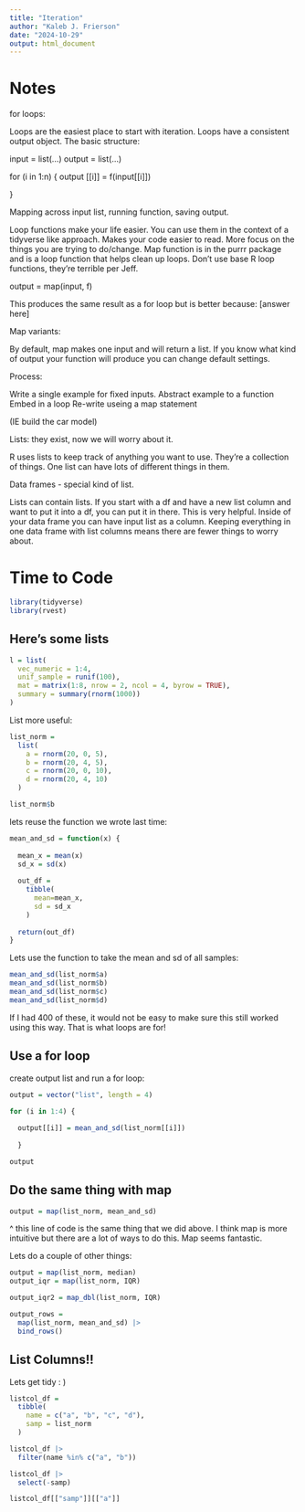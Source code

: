 ```yaml
---
title: "Iteration"
author: "Kaleb J. Frierson"
date: "2024-10-29"
output: html_document
---
```


# Notes

for loops:

Loops are the easiest place to start with iteration. Loops have a consistent output object. The basic structure: 

input = list(...)
output = list(...)

for (i in 1:n) {
output [[i]] = f(input[[i]])

}

Mapping across input list, running function, saving output. 

Loop functions make your life easier. You can use them in the context of a tidyverse like approach. Makes your code easier to read. More focus on the things you are trying to do/change. Map function is in the purrr package and is a loop function that helps clean up loops. Don't use base R loop functions, they're terrible per Jeff. 

output = map(input, f)

This produces the same result as a for loop but is better because: [answer here]

Map variants: 

By default, map makes one input and will return a list. If you know what kind of output your function will produce you can change default settings. 

Process: 

Write a single example for fixed inputs. 
Abstract example to a function
Embed in a loop 
Re-write useing a map statement 

(IE build the car model)

Lists: they exist, now we will worry about it. 

R uses lists to keep track of anything you want to use. They're a collection of things. One list can have lots of different things in them. 

Data frames - special kind of list. 

Lists can contain lists. If you start with a df and have a new list column and want to put it into a df, you can put it in there. This is very helpful. Inside of your data frame you can have input list as a column. Keeping everything in one data frame with list columns means there are fewer things to worry about. 

# Time to Code

```r
library(tidyverse)
library(rvest)
```


## Here's some lists 

```r
l = list(
  vec_numeric = 1:4, 
  unif_sample = runif(100), 
  mat = matrix(1:8, nrow = 2, ncol = 4, byrow = TRUE), 
  summary = summary(rnorm(1000))
)

```

List more useful: 

```r
list_norm = 
  list(
    a = rnorm(20, 0, 5),
    b = rnorm(20, 4, 5), 
    c = rnorm(20, 0, 10), 
    d = rnorm(20, 4, 10)
  )

list_norm$b
```
lets reuse the function we wrote last time: 
```r
mean_and_sd = function(x) {
  
  mean_x = mean(x)
  sd_x = sd(x)
  
  out_df = 
    tibble(
      mean=mean_x, 
      sd = sd_x
    )
  
  return(out_df) 
}


```


Lets use the function to take the mean and sd of all samples: 

```r
mean_and_sd(list_norm$a)
mean_and_sd(list_norm$b)
mean_and_sd(list_norm$c)
mean_and_sd(list_norm$d) 
```

If I had 400 of these, it would not be easy to make sure this still worked using this way. That is what loops are for!

## Use a for loop

create output list and run a for loop: 

```r
output = vector("list", length = 4) 

for (i in 1:4) { 
  
  output[[i]] = mean_and_sd(list_norm[[i]])
  
  }

output 

```

## Do the same thing with map 

```r
output = map(list_norm, mean_and_sd) 

```

^ this line of code is the same thing that we did above. I think map is more intuitive but there are a lot of ways to do this. Map seems fantastic. 

Lets do a couple of other things: 

```r
output = map(list_norm, median)
output_iqr = map(list_norm, IQR)

output_iqr2 = map_dbl(list_norm, IQR)

output_rows = 
  map(list_norm, mean_and_sd) |> 
  bind_rows()
```

## List Columns!!

Lets get tidy : ) 

```r
listcol_df = 
  tibble(
    name = c("a", "b", "c", "d"), 
    samp = list_norm
  )

listcol_df |> 
  filter(name %in% c("a", "b"))

listcol_df |>  
  select(-samp)

```

```r
listcol_df[["samp"]][["a"]]
```



